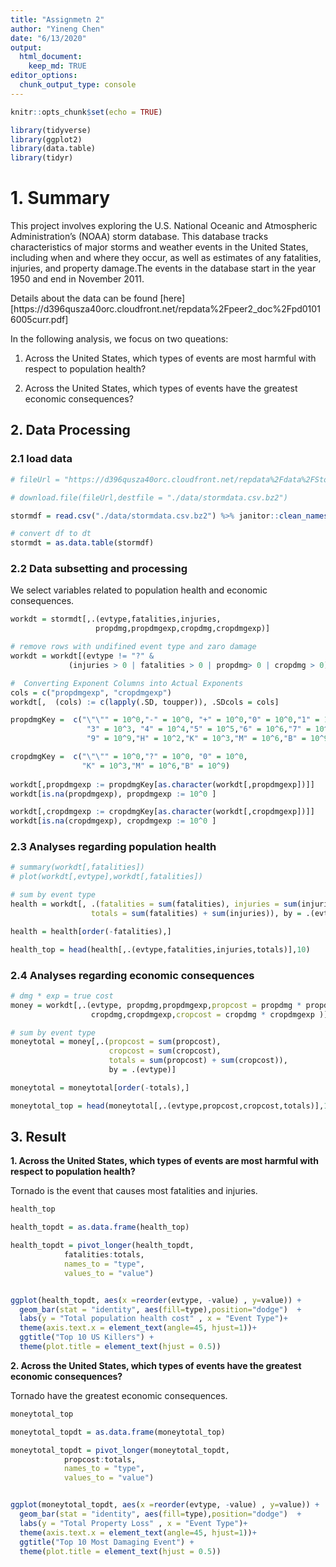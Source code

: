 ```yaml
---
title: "Assignmetn 2"
author: "Yineng Chen"
date: "6/13/2020"
output: 
  html_document:
    keep_md: TRUE 
editor_options: 
  chunk_output_type: console
---
```


```r
knitr::opts_chunk$set(echo = TRUE)

library(tidyverse)
library(ggplot2)
library(data.table)
library(tidyr)
```

# 1. Summary

This project involves exploring the U.S. National Oceanic and Atmospheric Administration's (NOAA) storm database. This database tracks characteristics of major storms and weather events in the United States, including when and where they occur, as well as estimates of any fatalities, injuries, and property damage.The events in the database start in the year 1950 and end in November 2011. 

Details about the data can be found [here][https://d396qusza40orc.cloudfront.net/repdata%2Fpeer2_doc%2Fpd01016005curr.pdf]


In the following analysis, we focus on two queations:

1. Across the United States, which types of events are most harmful with respect to population health?

2. Across the United States, which types of events have the greatest economic consequences?

## 2. Data Processing

### 2.1 load data

```r
# fileUrl = "https://d396qusza40orc.cloudfront.net/repdata%2Fdata%2FStormData.csv.bz2"

# download.file(fileUrl,destfile = "./data/stormdata.csv.bz2")

stormdf = read.csv("./data/stormdata.csv.bz2") %>% janitor::clean_names()

# convert df to dt
stormdt = as.data.table(stormdf)

```


### 2.2 Data subsetting and processing

We select variables related to population health and economic consequences.

```r
workdt = stormdt[,.(evtype,fatalities,injuries,
                   propdmg,propdmgexp,cropdmg,cropdmgexp)]

# remove rows with undifined event type and zaro damage
workdt = workdt[(evtype != "?" & 
             (injuries > 0 | fatalities > 0 | propdmg> 0 | cropdmg > 0))]

#  Converting Exponent Columns into Actual Exponents 
cols = c("propdmgexp", "cropdmgexp")
workdt[,  (cols) := c(lapply(.SD, toupper)), .SDcols = cols]

propdmgKey =  c("\"\"" = 10^0,"-" = 10^0, "+" = 10^0,"0" = 10^0,"1" = 10^1,"2" = 10^2,
                 "3" = 10^3, "4" = 10^4,"5" = 10^5,"6" = 10^6,"7" = 10^7,"8" = 10^8,
                 "9" = 10^9,"H" = 10^2,"K" = 10^3,"M" = 10^6,"B" = 10^9)

cropdmgKey =  c("\"\"" = 10^0,"?" = 10^0, "0" = 10^0,
                "K" = 10^3,"M" = 10^6,"B" = 10^9)
  
workdt[,propdmgexp := propdmgKey[as.character(workdt[,propdmgexp])]]
workdt[is.na(propdmgexp), propdmgexp := 10^0 ]

workdt[,cropdmgexp := cropdmgKey[as.character(workdt[,cropdmgexp])]]
workdt[is.na(cropdmgexp), cropdmgexp := 10^0 ]
```

### 2.3 Analyses regarding population health


```r
# summary(workdt[,fatalities])
# plot(workdt[,evtype],workdt[,fatalities])

# sum by event type
health = workdt[, .(fatalities = sum(fatalities), injuries = sum(injuries), 
                  totals = sum(fatalities) + sum(injuries)), by = .(evtype)]

health = health[order(-fatalities),]

health_top = head(health[,.(evtype,fatalities,injuries,totals)],10)

```

### 2.4 Analyses regarding economic consequences

```r

# dmg * exp = true cost
money = workdt[,.(evtype, propdmg,propdmgexp,propcost = propdmg * propdmgexp, 
                  cropdmg,cropdmgexp,cropcost = cropdmg * cropdmgexp )]

# sum by event type
moneytotal = money[,.(propcost = sum(propcost),
                      cropcost = sum(cropcost),
                      totals = sum(propcost) + sum(cropcost)),
                      by = .(evtype)]

moneytotal = moneytotal[order(-totals),]

moneytotal_top = head(moneytotal[,.(evtype,propcost,cropcost,totals)],10)

```


## 3. Result 

**1. Across the United States, which types of events are most harmful with respect to population health?**

Tornado is the event that causes most fatalities and injuries. 


```r
health_top

health_topdt = as.data.frame(health_top)

health_topdt = pivot_longer(health_topdt,
            fatalities:totals,
            names_to = "type",
            values_to = "value")


ggplot(health_topdt, aes(x =reorder(evtype, -value) , y=value)) + 
  geom_bar(stat = "identity", aes(fill=type),position="dodge")  +
  labs(y = "Total population health cost" , x = "Event Type")+
  theme(axis.text.x = element_text(angle=45, hjust=1))+
  ggtitle("Top 10 US Killers") +
  theme(plot.title = element_text(hjust = 0.5))


```


**2. Across the United States, which types of events have the greatest economic consequences?**

Tornado have the greatest economic consequences. 

```r
moneytotal_top

moneytotal_topdt = as.data.frame(moneytotal_top)

moneytotal_topdt = pivot_longer(moneytotal_topdt,
            propcost:totals,
            names_to = "type",
            values_to = "value")


ggplot(moneytotal_topdt, aes(x =reorder(evtype, -value) , y=value)) + 
  geom_bar(stat = "identity", aes(fill=type),position="dodge")  +
  labs(y = "Total Property Loss" , x = "Event Type")+
  theme(axis.text.x = element_text(angle=45, hjust=1))+
  ggtitle("Top 10 Most Damaging Event") +
  theme(plot.title = element_text(hjust = 0.5))
```

